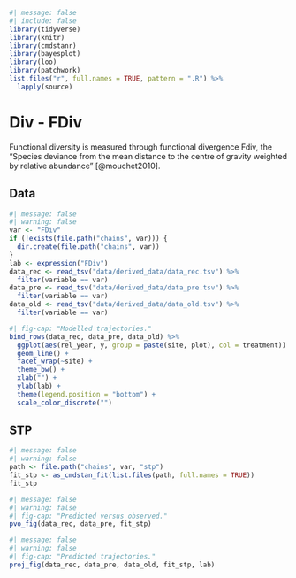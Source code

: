 ```r
#| message: false
#| include: false
library(tidyverse)
library(knitr)
library(cmdstanr)
library(bayesplot)
library(loo)
library(patchwork)
list.files("r", full.names = TRUE, pattern = ".R") %>%
  lapply(source)
```

# Div - FDiv {.unnumbered}

Functional diversity is measured through functional divergence Fdiv, the "Species deviance from the mean distance to the centre of gravity weighted by relative abundance" [@mouchet2010].

## Data

```r
#| message: false
#| warning: false
var <- "FDiv"
if (!exists(file.path("chains", var))) {
  dir.create(file.path("chains", var))
}
lab <- expression("FDiv")
data_rec <- read_tsv("data/derived_data/data_rec.tsv") %>%
  filter(variable == var)
data_pre <- read_tsv("data/derived_data/data_pre.tsv") %>%
  filter(variable == var)
data_old <- read_tsv("data/derived_data/data_old.tsv") %>%
  filter(variable == var)
```

```r
#| fig-cap: "Modelled trajectories."
bind_rows(data_rec, data_pre, data_old) %>%
  ggplot(aes(rel_year, y, group = paste(site, plot), col = treatment)) +
  geom_line() +
  facet_wrap(~site) +
  theme_bw() +
  xlab("") +
  ylab(lab) +
  theme(legend.position = "bottom") +
  scale_color_discrete("")
```

## STP

```r
#| message: false
#| warning: false
path <- file.path("chains", var, "stp")
fit_stp <- as_cmdstan_fit(list.files(path, full.names = TRUE))
fit_stp
```

```r
#| message: false
#| warning: false
#| fig-cap: "Predicted versus observed."
pvo_fig(data_rec, data_pre, fit_stp)
```

```r
#| message: false
#| warning: false
#| fig-cap: "Predicted trajectories."
proj_fig(data_rec, data_pre, data_old, fit_stp, lab)
```
